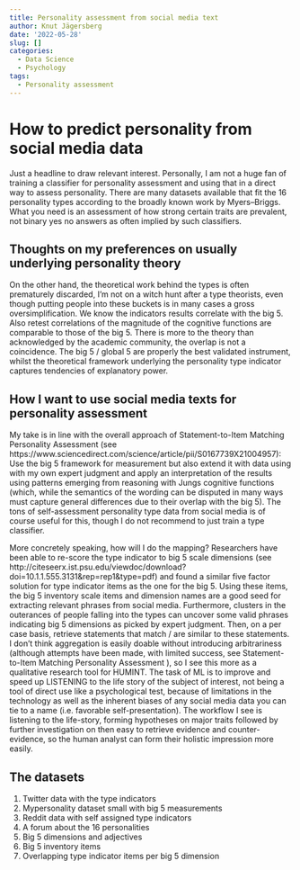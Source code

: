 ```yaml
---
title: Personality assessment from social media text
author: Knut Jägersberg
date: '2022-05-28'
slug: []
categories:
  - Data Science
  - Psychology
tags:
  - Personality assessment
---
```



# How to predict personality from social media data

Just a headline to draw relevant interest. Personally, I am not a huge fan of training a classifier for personality assessment and using that in a direct way to assess personality. 
There are many datasets available that fit the 16 personality types according to the broadly known work by Myers–Briggs. What you need is an assessment of how strong certain traits are prevalent, not binary yes no answers as often implied by such classifiers. 


## Thoughts on my preferences on usually underlying personality theory 
On the other hand, the theoretical work behind the types is often prematurely discarded, I'm not on a witch hunt after a type theorists, even though putting people into these buckets is in many cases a gross oversimplification. We know the indicators results correlate with the big 5. Also retest correlations of the magnitude of the cognitive functions are comparable to those of the big 5. There is more to the theory than acknowledged by the academic community, the overlap is not a coincidence. 
The big 5 / global 5 are properly the best validated instrument, whilst the theoretical framework underlying the personality type indicator captures tendencies of explanatory power. 


## How I want to use social media texts for personality assessment
My take is in line with the overall approach of Statement-to-Item Matching Personality Assessment (see https://www.sciencedirect.com/science/article/pii/S0167739X21004957): Use the big 5 framework for measurement but also extend it with data using with my own expert judgment and apply an interpretation of the results using patterns emerging from reasoning with Jungs cognitive functions (which, while the semantics of the wording can be disputed in many ways must capture general differences due to their overlap with the big 5). The tons of self-assessment personality type data from social media is of course useful for this, though I do not recommend to just train a type classifier. 

More concretely speaking, how will I do the mapping? Researchers have been able to re-score the type indicator to big 5 scale dimensions (see http://citeseerx.ist.psu.edu/viewdoc/download?doi=10.1.1.555.3131&rep=rep1&type=pdf) and found a similar five factor solution for type indicator items as the one for the big 5. Using these items, the big 5 inventory scale items and dimension names are a good seed for extracting relevant phrases from social media. Furthermore, clusters in the outerances of people falling into the types can uncover some valid phrases indicating big 5 dimensions as picked by expert judgment. 
Then, on a per case basis, retrieve statements that match / are similar to these statements. I don't think aggregation is easily doable without introducing arbitrariness (although attempts have been made, with limited success, see Statement-to-Item Matching Personality Assessment ), so I see this more as a qualitative research tool for HUMINT. The task of ML is to improve and speed up LISTENING to the life story of the subject of interest, not being a tool of direct use like a psychological test, because of limitations in the technology as well as the inherent biases of any social media data you can tie to a name (i.e. favorable self-presentation). 
The workflow I see is listening to the life-story, forming hypotheses on major traits followed by further investigation on then easy to retrieve evidence and counter-evidence, so the human analyst can form their holistic impression more easily. 


## The datasets

1. Twitter data with the type indicators
2. Mypersonality dataset small with big 5 measurements
3. Reddit data with self assigned type indicators
4. A forum about the 16 personalities
5. Big 5 dimensions and adjectives
6. Big 5 inventory items
7. Overlapping type indicator items per big 5 dimension


